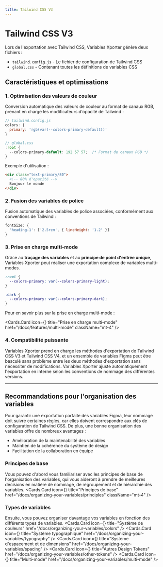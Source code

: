 ```yaml
---
title: Tailwind CSS V3
---
```



# Tailwind CSS V3

Lors de l'exportation avec Tailwind CSS, Variables Xporter génère deux fichiers :

- `tailwind.config.js` - Le fichier de configuration de Tailwind CSS
- `global.css` - Contenant toutes les définitions de variables CSS

## Caractéristiques et optimisations

### 1. Optimisation des valeurs de couleur

Conversion automatique des valeurs de couleur au format de canaux RGB, prenant en charge les modificateurs d'opacité de Tailwind :

```js
// tailwind.config.js
colors: {
  primary: 'rgb(var(--colors-primary-default))'
}

// global.css
:root {
  --colors-primary-default: 192 57 57;  /* Format de canaux RGB */
}
```

Exemple d'utilisation :

```html
<div class="text-primary/80">
  <!-- 80% d'opacité -->
  Bonjour le monde
</div>
```

### 2. Fusion des variables de police

Fusion automatique des variables de police associées, conformément aux conventions de Tailwind :

```js
fontSize: {
  'heading-1': ['2.5rem', { lineHeight: '1.2' }]
}
```

### 3. Prise en charge multi-mode

Grâce au **traçage des variables** et au **principe de point d'entrée unique**, Variables Xporter peut réaliser une exportation complexe de variables multi-modes.

```css
:root {
  --colors-primary: var(--colors-primary-light);
}

.dark {
  --colors-primary: var(--colors-primary-dark);
}
```

Pour en savoir plus sur la prise en charge multi-mode :

  <Cards.Card
    icon={<Columns3/>}
    title="Prise en charge multi-mode"
    href="/docs/features/multi-mode"
    className="mt-4"
  />

### 4. Compatibilité puissante

Variables Xporter prend en charge les méthodes d'exportation de Tailwind CSS V3 et Tailwind CSS V4, et un ensemble de variables Figma peut être basculé sans problème entre les deux méthodes d'exportation sans nécessiter de modifications. Variables Xporter ajuste automatiquement l'exportation en interne selon les conventions de nommage des différentes versions.

---

## Recommandations pour l'organisation des variables

Pour garantir une exportation parfaite des variables Figma, leur nommage doit suivre certaines règles, car elles doivent correspondre aux clés de configuration de Tailwind CSS. De plus, une bonne organisation des variables offre de nombreux avantages :

- Amélioration de la maintenabilité des variables
- Maintien de la cohérence du système de design
- Facilitation de la collaboration en équipe

### Principes de base

Vous pouvez d'abord vous familiariser avec les principes de base de l'organisation des variables, qui vous aideront à prendre de meilleures décisions en matière de nommage, de regroupement et de hiérarchie des variables.
  <Cards.Card
    icon={<BookOpenCheck />}
    title="Principes de base"
    href="/docs/organizing-your-variables/principles"
    className="mt-4"
  />

### Types de variables

Ensuite, vous pouvez organiser davantage vos variables en fonction des différents types de variables.
<Cards>
  <Cards.Card
    icon={<Palette />}
    title="Système de couleurs"
    href="/docs/organizing-your-variables/colors"
  />
  <Cards.Card
    icon={<Type />}
    title="Système typographique"
    href="/docs/organizing-your-variables/typography"
  />
  <Cards.Card
    icon={<Ruler />}
    title="Système d'espacement et de dimensions"
    href="/docs/organizing-your-variables/spacing"
  />
  <Cards.Card
    icon={<Box/>}
    title="Autres Design Tokens"
    href="/docs/organizing-your-variables/other-tokens"
  />
  <Cards.Card
    icon={<Columns3 />}
    title="Multi-mode"
    href="/docs/organizing-your-variables/multi-mode"
  />
</Cards>
